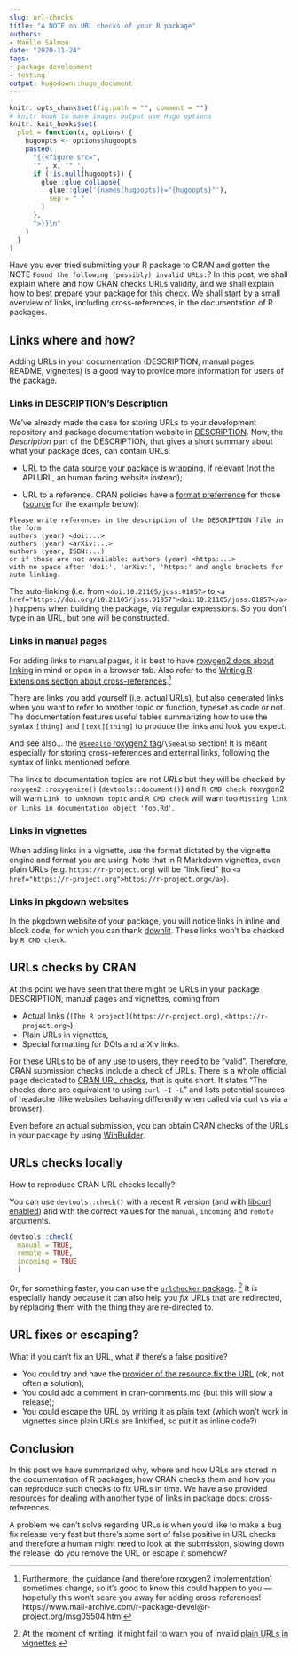 ```yaml
--- 
slug: url-checks
title: "A NOTE on URL checks of your R package" 
authors: 
- Maëlle Salmon 
date: "2020-11-24" 
tags: 
- package development 
- testing
output: hugodown::hugo_document
---
```


```r

knitr::opts_chunk$set(fig.path = "", comment = "")
# knitr hook to make images output use Hugo options
knitr::knit_hooks$set(
  plot = function(x, options) {
    hugoopts <- options$hugoopts
    paste0(
      "{{<figure src=",
      '"', x, '" ',
      if (!is.null(hugoopts)) {
        glue::glue_collapse(
          glue::glue('{names(hugoopts)}="{hugoopts}"'),
          sep = " "
        )
      },
      ">}}\n"
    )
  }
)

```

Have you ever tried submitting your R package to CRAN and gotten the NOTE `Found the following (possibly) invalid URLs:`?
In this post, we shall explain where and how CRAN checks URLs validity, and we shall explain how to best prepare your package for this check.
We shall start by a small overview of links, including cross-references, in the documentation of R packages.

## Links where and how?

Adding URLs in your documentation (DESCRIPTION, manual pages, README, vignettes) is a good way to provide more information for users of the package.

### Links in DESCRIPTION's Description

We've already made the case for storing URLs to your development repository and package documentation website in [DESCRIPTION](/2019/12/10/urls/).
Now, the _Description_ part of the DESCRIPTION, that gives a short summary about what your package does, can contain URLs.

* URL to the [data source your package is wrapping](https://devguide.ropensci.org/building.html#general), if relevant (not the API URL, an human facing website instead);

* URL to a reference. CRAN policies have a [format preferrence](https://cran.r-project.org/web/packages/policies.html) for those ([source](https://github.com/ropensci/roweb3/issues/56#issuecomment-706947606) for the example below):

```
Please write references in the description of the DESCRIPTION file in the form
authors (year) <doi:...>
authors (year) <arXiv:...>
authors (year, ISBN:...)
or if those are not available: authors (year) <https:...>
with no space after 'doi:', 'arXiv:', 'https:' and angle brackets for auto-linking.
```

The auto-linking (i.e. from `<doi:10.21105/joss.01857>` to `<a href="https://doi.org/10.21105/joss.01857">doi:10.21105/joss.01857</a>`) happens when building the package, via regular expressions.
So you don't type in an URL, but one will be constructed.

### Links in manual pages

For adding links to manual pages, it is best to have [roxygen2 docs about linking](https://roxygen2.r-lib.org/articles/rd-formatting.html#links-2) in mind or open in a browser tab.
Also refer to the [Writing R Extensions section about cross-references](https://cran.r-project.org/doc/manuals/R-exts.html#Cross_002dreferences).[^changes]

[^changes]: Furthermore, the guidance (and therefore roxygen2 implementation) sometimes change, so it's good to know this could happen to you --- hopefully this won't scare you away for adding cross-references! https://www.mail-archive.com/r-package-devel@r-project.org/msg05504.html

There are links you add yourself (i.e. actual URLs), but also generated links when you want to refer to another topic or function,
typeset as code or not.
The documentation features useful tables summarizing how to use the syntax `[thing]` and `[text][thing]` to produce the links and look you expect.

And see also... the [`@seealso` roxygen2 tag](https://roxygen2.r-lib.org/articles/rd.html#cross-references)/`\Seealso` section!
It is meant especially for storing cross-references and external links, following the syntax of links mentioned before.

The links to documentation topics are not _URLs_ but they will be checked by `roxygen2::roxygenize()` (`devtools::document()`) and `R CMD check`.
roxygen2 will warn `Link to unknown topic` and `R CMD check` will warn too `Missing link or links in documentation object 'foo.Rd'`.

### Links in vignettes

When adding links in a vignette, use the format dictated by the vignette engine and format you are using.
Note that in R Markdown vignettes, even plain URLs (e.g. `https://r-project.org`) will be "linkified" (to `<a href="https://r-project.org">https://r-project.org</a>`).

### Links in pkgdown websites

In the pkgdown website of your package, you will notice links in inline and block code, for which you can thank [downlit](https://github.com/r-lib/downlit#features).
These links won't be checked by `R CMD check`.

## URLs checks by CRAN

At this point we have seen that there might be URLs in your package DESCRIPTION, manual pages and vignettes, coming from

* Actual links (`[The R project](https://r-project.org)`, `<https://r-project.org>`),
* Plain URLs in vignettes,
* Special formatting for DOIs and arXiv links.

For these URLs to be of any use to users, they need to be "valid".
Therefore, CRAN submission checks include a check of URLs.
There is a whole official page dedicated to [CRAN URL checks](https://cran.r-project.org/web/packages/URL_checks.html), that is quite short.
It states "The checks done are equivalent to using `curl -I -L`" and lists potential sources of headache (like websites behaving differently when called via curl vs via a browser).

Even before an actual submission, you can obtain CRAN checks of the URLs in your package by using [WinBuilder](/2020/04/01/win-builder/).

## URLs checks locally

How to reproduce CRAN URL checks locally?

You can use `devtools::check()` with a recent R version (and with [libcurl enabled](https://www.mail-archive.com/r-package-devel@r-project.org/msg00046.html)) and with the correct values for the `manual`, `incoming` and `remote` arguments.

```r
devtools::check(
  manual = TRUE,
  remote = TRUE,
  incoming = TRUE
  )
```

Or, for something faster, you can use the [`urlchecker` package](https://github.com/r-lib/urlchecker/). [^linkify]
It is especially handy because it can also help you _fix_ URLs that are redirected, by replacing them with the thing they are re-directed to.

[^linkify]: At the moment of writing, it might fail to warn you of invalid [plain URLs in vignettes](https://github.com/r-lib/urlchecker/issues/4).

## URL fixes or escaping?

What if you can't fix an URL, what if there's a false positive?

* You could try and have the [provider of the resource fix the URL](https://twitter.com/krlmlr/status/1329042257404698625) (ok, not often a solution);
* You could add a comment in cran-comments.md (but this will slow a release);
* You could escape the URL by writing it as plain text (which won't work in vignettes since plain URLs are linkified, so put it as inline code?)

## Conclusion

In this post we have summarized why, where and how URLs are stored in the documentation of R packages; how CRAN checks them and how you can reproduce such checks to fix URLs in time.
We have also provided resources for dealing with another type of links in package docs: cross-references.

A problem we can't solve regarding URLs is when you'd like to make a bug fix release very fast but there's some sort of false positive in URL checks and therefore a human might need to look at the submission, slowing down the release: do you remove the URL or escape it somehow?